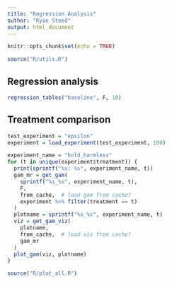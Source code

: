 ```yaml
---
title: "Regression Analysis"
author: "Ryan Steed"
output: html_document
---
```


```r
knitr::opts_chunk$set(echo = TRUE)
```

```r
source("R/utils.R")
```

## Regression analysis
```r
regression_tables("baseline", F, 10)
```


## Treatment comparison
```r
test_experiment = "epsilon"
experiment = load_experiment(test_experiment, 100)
```


```r
experiment_name = "hold_harmless"
for (t in unique(experiment$treatment)) {
  print(sprintf("%s: %s", experiment_name, t))
  gam_mr = get_gam(
    sprintf("%s_%s", experiment_name, t),
    F,
    from_cache,  # load gam from cache?
    experiment %>% filter(treatment == t)
  )
  plotname = sprintf("%s_%s", experiment_name, t)
  viz = get_gam_viz(
    plotname,
    from_cache,  # load viz from cache?
    gam_mr
  )
  plot_gam(viz, plotname)
}
```

```r
source("R/plot_all.R")
```

